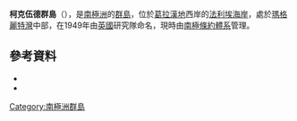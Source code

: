 {{coord|68|22|S|69|0|W|source:GNIS|display=title}}

'''柯克伍德群島'''（{{lang-en|Kirkwood Islands}}），是[[南極洲|南極洲]]的[[群島|群島]]，位於[[葛拉漢地|葛拉漢地]]西岸的[[法利埃海岸|法利埃海岸]]，處於[[瑪格麗特灣|瑪格麗特灣]]中部，在1949年由[[英國|英國]]研究隊命名，現時由[[南極條約體系|南極條約體系]]管理。

==參考資料==
*{{cite gnis | type = antarid | id = 7997| name = Kirkwood Islands | accessdate = 2013-05-03}}
*{{usgs-gazetteer|id=7997}}

{{DEFAULTSORT:Kirkwood Islands}}
[[Category:南極洲群島|Category:南極洲群島]]


{{FallièresCoast-geo-stub}}
